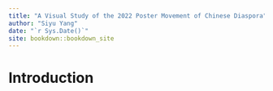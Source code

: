 ```yaml
--- 
title: "A Visual Study of the 2022 Poster Movement of Chinese Diaspora"
author: "Siyu Yang"
date: "`r Sys.Date()`"
site: bookdown::bookdown_site
---
```


# Introduction

